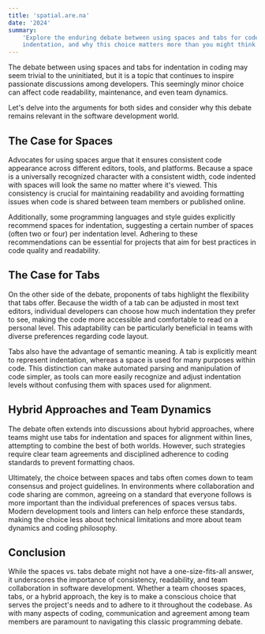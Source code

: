 ```yaml
---
title: 'spatial.are.na'
date: '2024'
summary:
    'Explore the enduring debate between using spaces and tabs for code
    indentation, and why this choice matters more than you might think.'
---
```


The debate between using spaces and tabs for indentation in coding may seem
trivial to the uninitiated, but it is a topic that continues to inspire
passionate discussions among developers. This seemingly minor choice can affect
code readability, maintenance, and even team dynamics.

Let's delve into the arguments for both sides and consider why this debate
remains relevant in the software development world.

## The Case for Spaces

Advocates for using spaces argue that it ensures consistent code appearance
across different editors, tools, and platforms. Because a space is a universally
recognized character with a consistent width, code indented with spaces will
look the same no matter where it's viewed. This consistency is crucial for
maintaining readability and avoiding formatting issues when code is shared
between team members or published online.

Additionally, some programming languages and style guides explicitly recommend
spaces for indentation, suggesting a certain number of spaces (often two or
four) per indentation level. Adhering to these recommendations can be essential
for projects that aim for best practices in code quality and readability.

## The Case for Tabs

On the other side of the debate, proponents of tabs highlight the flexibility
that tabs offer. Because the width of a tab can be adjusted in most text
editors, individual developers can choose how much indentation they prefer to
see, making the code more accessible and comfortable to read on a personal
level. This adaptability can be particularly beneficial in teams with diverse
preferences regarding code layout.

Tabs also have the advantage of semantic meaning. A tab is explicitly meant to
represent indentation, whereas a space is used for many purposes within code.
This distinction can make automated parsing and manipulation of code simpler, as
tools can more easily recognize and adjust indentation levels without confusing
them with spaces used for alignment.

## Hybrid Approaches and Team Dynamics

The debate often extends into discussions about hybrid approaches, where teams
might use tabs for indentation and spaces for alignment within lines, attempting
to combine the best of both worlds. However, such strategies require clear team
agreements and disciplined adherence to coding standards to prevent formatting
chaos.

Ultimately, the choice between spaces and tabs often comes down to team
consensus and project guidelines. In environments where collaboration and code
sharing are common, agreeing on a standard that everyone follows is more
important than the individual preferences of spaces versus tabs. Modern
development tools and linters can help enforce these standards, making the
choice less about technical limitations and more about team dynamics and coding
philosophy.

## Conclusion

While the spaces vs. tabs debate might not have a one-size-fits-all answer, it
underscores the importance of consistency, readability, and team collaboration
in software development. Whether a team chooses spaces, tabs, or a hybrid
approach, the key is to make a conscious choice that serves the project's needs
and to adhere to it throughout the codebase. As with many aspects of coding,
communication and agreement among team members are paramount to navigating this
classic programming debate.
